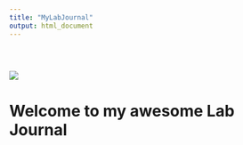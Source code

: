 ```yaml
---
title: "MyLabJournal"
output: html_document
---
```


<div style="padding-top: 30px;"></div>

![](images/logo_christmas.png)

# **Welcome to my awesome Lab Journal**

